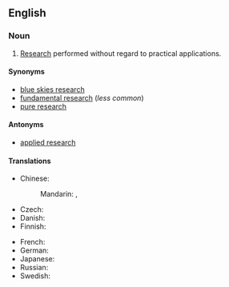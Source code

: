 ==English==
{{wikipedia}}

===Noun===
{{en-noun|-}}

# [[research|Research]] performed without regard to practical applications.

====Synonyms====
* [[blue skies research]]
* [[fundamental research]] (''less common'')
* [[pure research]] {{qualifier|rare}}

====Antonyms====
* [[applied research]]

====Translations====
{{trans-top|type of research}}
* Chinese:
*: Mandarin: {{t|cmn|基礎研究|sc=Hani}}, {{t|cmn|基础研究|tr=jīchǔ yánjiū|sc=Hani}}
* Czech: {{t|cs|základní výzkum|m}}
* Danish: {{t|da|grundforskning|c}}
* Finnish: {{t|fi|perustutkimus}}
{{trans-mid}}
* French: {{t|fr|recherche fondamentale|f}}
* German: {{t|de|Grundlagenforschung|f}}
* Japanese: {{t|ja|基礎研究|tr=きそけんきゅう, kiso kenkyū|sc=Jpan}}
* Russian: {{t|ru|фундамента́льные иссле́дования|n-p}}
* Swedish: {{t|sv|grundforskning|c}}
{{trans-bottom}}